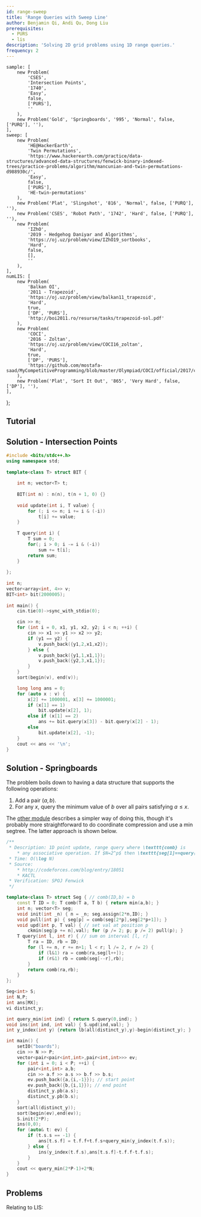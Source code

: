 ```yaml
---
id: range-sweep
title: 'Range Queries with Sweep Line'
author: Benjamin Qi, Andi Qu, Dong Liu
prerequisites:
  - PURS
  - lis
description: 'Solving 2D grid problems using 1D range queries.'
frequency: 2
---
```


	sample: [
		new Problem(
			'CSES',
			'Intersection Points',
			'1740',
			'Easy',
			false,
			['PURS'],
			''
		),
		new Problem('Gold', 'Springboards', '995', 'Normal', false, ['PURQ'], ''),
	],
	sweep: [
		new Problem(
			'HE@HackerEarth',
			'Twin Permutations',
			'https://www.hackerearth.com/practice/data-structures/advanced-data-structures/fenwick-binary-indexed-trees/practice-problems/algorithm/mancunian-and-twin-permutations-d988930c/',
			'Easy',
			false,
			['PURS'],
			'HE-twin-permutations'
		),
		new Problem('Plat', 'Slingshot', '816', 'Normal', false, ['PURQ'], ''),
		new Problem('CSES', 'Robot Path', '1742', 'Hard', false, ['PURQ'], ''),
		new Problem(
			'IZhO',
			'2019 - Hedgehog Daniyar and Algorithms',
			'https://oj.uz/problem/view/IZhO19_sortbooks',
			'Hard',
			false,
			[],
			''
		),
	],
	numLIS: [
		new Problem(
			'Balkan OI',
			'2011 - Trapezoid',
			'https://oj.uz/problem/view/balkan11_trapezoid',
			'Hard',
			true,
			['DP', 'PURS'],
			'http://boi2011.ro/resurse/tasks/trapezoid-sol.pdf'
		),
		new Problem(
			'COCI',
			'2016 - Zoltan',
			'https://oj.uz/problem/view/COCI16_zoltan',
			'Hard',
			true,
			['DP', 'PURS'],
			'https://github.com/mostafa-saad/MyCompetitiveProgramming/blob/master/Olympiad/COCI/official/2017/contest3_solutions/solutions.pdf'
		),
		new Problem('Plat', 'Sort It Out', '865', 'Very Hard', false, ['DP'], ''),
	],
};

<FocusProblem problem={problems.sample[0]} />

<FocusProblem problem={problems.sample[1]} />

## Tutorial

<IncompleteSection />

## Solution - Intersection Points

<LanguageSection>

<CPPSection>

```cpp
#include <bits/stdc++.h>
using namespace std;
 
template<class T> struct BIT {
 
	int n; vector<T> t;
 
	BIT(int n) : n(n), t(n + 1, 0) {}
 
	void update(int i, T value) {
		for (; i <= n; i += i & (-i))
			t[i] += value;
	}
 
	T query(int i) {
		T sum = 0;
		for(; i > 0; i -= i & (-i))
			sum += t[i];
		return sum;
	}
 
};
 
int n;
vector<array<int, 4>> v;
BIT<int> bit(2000005);
 
int main() {
	cin.tie(0)->sync_with_stdio(0);

	cin >> n;
	for (int i = 0, x1, y1, x2, y2; i < n; ++i) {
		cin >> x1 >> y1 >> x2 >> y2;
		if (y1 == y2) {
			v.push_back({y1,2,x1,x2});
		} else {
			v.push_back({y1,1,x1,1});
			v.push_back({y2,3,x1,1});
		}
	}
	sort(begin(v), end(v));

	long long ans = 0;
	for (auto x : v) {
		x[2] += 1000001, x[3] += 1000001;
		if (x[1] == 1)
			bit.update(x[2], 1);
		else if (x[1] == 2)
			ans += bit.query(x[3]) - bit.query(x[2] - 1);
		else
			bit.update(x[2], -1);
	}
	cout << ans << '\n';
}
```

</CPPSection>

</LanguageSection>

## Solution - Springboards

<IncompleteSection />

The problem boils down to having a data structure that supports the following operations:

1. Add a pair $(a,b)$.
2. For any $x$, query the minimum value of $b$ over all pairs satisfying $a\le x$.

The [other module](/adv/springboards) describes a simpler way of doing this, though it's probably more straightforward to do coordinate compression and use a min segtree. The latter approach is shown below.

```cpp
/**
 * Description: 1D point update, range query where \texttt{comb} is
 	* any associative operation. If $N=2^p$ then \texttt{seg[1]==query(0,N-1)}.
 * Time: O(\log N)
 * Source:
	* http://codeforces.com/blog/entry/18051
	* KACTL
 * Verification: SPOJ Fenwick
 */

template<class T> struct Seg { // comb(ID,b) = b
	const T ID = 0; T comb(T a, T b) { return min(a,b); }
	int n; vector<T> seg;
	void init(int _n) { n = _n; seg.assign(2*n,ID); }
	void pull(int p) { seg[p] = comb(seg[2*p],seg[2*p+1]); }
	void upd(int p, T val) { // set val at position p
		ckmin(seg[p += n],val); for (p /= 2; p; p /= 2) pull(p); }
	T query(int l, int r) {	// sum on interval [l, r]
		T ra = ID, rb = ID;
		for (l += n, r += n+1; l < r; l /= 2, r /= 2) {
			if (l&1) ra = comb(ra,seg[l++]);
			if (r&1) rb = comb(seg[--r],rb);
		}
		return comb(ra,rb);
	}
};

Seg<int> S;
int N,P;
int ans[MX];
vi distinct_y;

int query_min(int ind) { return S.query(0,ind); }
void ins(int ind, int val) { S.upd(ind,val); }
int y_index(int y) {return lb(all(distinct_y),y)-begin(distinct_y); }

int main() {
	setIO("boards");
	cin >> N >> P;
	vector<pair<pair<int,int>,pair<int,int>>> ev;
	for (int i = 0; i < P; ++i) {
		pair<int,int> a,b;
		cin >> a.f >> a.s >> b.f >> b.s;
		ev.push_back({a,{i,-1}}); // start point
		ev.push_back({b,{i,1}}); // end point
		distinct_y.pb(a.s);
		distinct_y.pb(b.s);
	}
	sort(all(distinct_y));
	sort(begin(ev),end(ev));
	S.init(2*P);
	ins(0,0);
	for (auto& t: ev) {
		if (t.s.s == -1) {
			ans[t.s.f] = t.f.f+t.f.s+query_min(y_index(t.f.s));
		} else {
			ins(y_index(t.f.s),ans[t.s.f]-t.f.f-t.f.s);
		}
	}
	cout << query_min(2*P-1)+2*N;
}
```

## Problems

<Problems problems={problems.sweep} />

Relating to LIS:

<Problems problems={problems.numLIS} />
